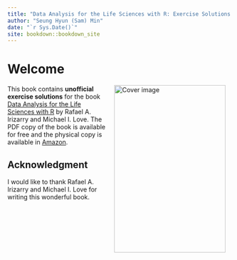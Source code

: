 ```yaml
--- 
title: "Data Analysis for the Life Sciences with R: Exercise Solutions (in progress)"
author: "Seung Hyun (Sam) Min"
date: "`r Sys.Date()`"
site: bookdown::bookdown_site
---
```


# Welcome {-}

<img src="./img/book_cover.jpg" width="250" height="375" alt="Cover image" align="right" style="margin: 0 1em 0 1em"/>

This book contains **unofficial exercise solutions** for the book [Data Analysis for the Life Sciences with R](https://leanpub.com/dataanalysisforthelifesciences) by Rafael A. Irizarry and Michael I. Love. The PDF copy of the book is available for free and the physical copy is available in [Amazon](https://www.amazon.com/Data-Analysis-Life-Sciences-R/dp/1498775675/ref=sr_1_2?dchild=1&keywords=Data+Analysis+for+the+Life+Sciences&qid=1607484629&sr=8-2).

## Acknowledgment {-}
I would like to thank Rafael A. Irizarry and Michael I. Love for writing this wonderful book. 
